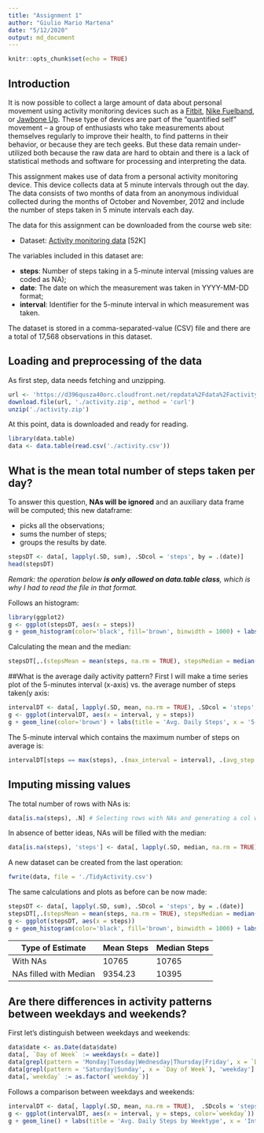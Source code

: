 ```yaml
---
title: "Assignment 1"
author: "Giulio Mario Martena"
date: "5/12/2020"
output: md_document
---
```


```r
knitr::opts_chunk$set(echo = TRUE)
```

## Introduction

It is now possible to collect a large amount of data about personal movement using activity monitoring devices such as a [Fitbit](https://www.fitbit.com/it/home), [Nike Fuelband](http://www.nike.com/us/en_us/c/nikeplus-fuelband), or [Jawbone Up](https://jawbone.com/up). These type of devices are part of the “quantified self” movement – a group of enthusiasts who take measurements about themselves regularly to improve their health, to find patterns in their behavior, or because they are tech geeks. But these data remain under-utilized both because the raw data are hard to obtain and there is a lack of statistical methods and software for processing and interpreting the data.

This assignment makes use of data from a personal activity monitoring device. This device collects data at 5 minute intervals through out the day. The data consists of two months of data from an anonymous individual collected during the months of October and November, 2012 and include the number of steps taken in 5 minute intervals each day.  

The data for this assignment can be downloaded from the course web site: 

* Dataset: [Activity monitoring data](https://d396qusza40orc.cloudfront.net/repdata%2Fdata%2Factivity.zip) [52K]

The variables included in this dataset are:

* **steps**: Number of steps taking in a 5-minute interval (missing values are coded as NA);
* **date**: The date on which the measurement was taken in YYYY-MM-DD format;
* **interval**: Identifier for the 5-minute interval in which measurement was taken.

The dataset is stored in a comma-separated-value (CSV) file and there are a total of 17,568 observations in this dataset.

## Loading and preprocessing of the data
As first step, data needs fetching and unzipping.
```r
url <- 'https://d396qusza40orc.cloudfront.net/repdata%2Fdata%2Factivity.zip'
download.file(url, './activity.zip', method = 'curl')
unzip('./activity.zip')
```

At this point, data is downloaded and ready for reading.

```r
library(data.table)
data <- data.table(read.csv('./activity.csv'))
```

## What is the mean total number of steps taken per day?
To answer this question, **NAs will be ignored** and an auxiliary data frame will be computed; this new dataframe:

* picks all the observations;
* sums the number of steps;
* groups the results by date.


```r
stepsDT <- data[, lapply(.SD, sum), .SDcol = 'steps', by = .(date)]
head(stepsDT)
```

*Remark: the operation below **is only allowed on data.table class**, which is why I had to read the file in that format. *

Follows an histogram:
```r
library(ggplot2)
g <- ggplot(stepsDT, aes(x = steps))
g + geom_histogram(color='black', fill='brown', binwidth = 1000) + labs(x='Steps',y='Count',title='Steps per day') + theme_minimal()
```

Calculating the mean and the median:
```r
stepsDT[,.(stepsMean = mean(steps, na.rm = TRUE), stepsMedian = median(steps, na.rm = TRUE))]
```

##What is the average daily activity pattern?
First I will make a time series plot of the 5-minutes interval (x-axis) vs. the average number of steps taken(y axis:

```r
intervalDT <- data[, lapply(.SD, mean, na.rm = TRUE), .SDcol = 'steps', by = .(interval)]
g <- ggplot(intervalDT, aes(x = interval, y = steps))
g + geom_line(color='brown') + labs(title = 'Avg. Daily Steps', x = '5-min Interval', y = 'Avg') + theme_minimal()
```

The 5-minute interval which contains the maximum number of steps on average is:

```r
intervalDT[steps == max(steps), .(max_interval = interval), .(avg_step = steps)]
```

## Imputing missing values

The total number of rows with NAs is:

```r
data[is.na(steps), .N] # Selecting rows with NAs and generating a col with the counting
```

In absence of better ideas, NAs will be filled with the median:

```r
data[is.na(steps), 'steps'] <- data[, lapply(.SD, median, na.rm = TRUE), .SDcols = 'steps']
```

A new dataset can be created from the last operation:
```r
fwrite(data, file = './TidyActivity.csv')
```

The same calculations and plots as before can be now made:
```r
stepsDT <- data[, lapply(.SD, sum), .SDcol = 'steps', by = .(date)]
stepsDT[,.(stepsMean = mean(steps, na.rm = TRUE), stepsMedian = median(steps, na.rm = TRUE))]
g <- ggplot(stepsDT, aes(x = steps))
g + geom_histogram(color='black', fill='brown', binwidth = 1000) + labs(x='Steps',y='Count',title='Steps per day') + theme_minimal()
```

Type of Estimate | Mean Steps | Median Steps
--- | --- | ---
With NAs | 10765 | 10765
NAs filled with Median | 9354.23 | 10395

## Are there differences in activity patterns between weekdays and weekends?

First let's distinguish between weekdays and weekends:

```r
data$date <- as.Date(data$date)
data[, `Day of Week` := weekdays(x = date)]
data[grepl(pattern = 'Monday|Tuesday|Wednesday|Thursday|Friday', x = `Day of Week`), 'weekday'] <- 'weekday'
data[grepl(pattern = 'Saturday|Sunday', x = `Day of Week`), 'weekday'] <- 'weekend'
data[,`weekday` := as.factor(`weekday`)]
```

Follows a comparison between weekdays and weekends:

```r
intervalDT <- data[, lapply(.SD, mean, na.rm = TRUE),  .SDcols = 'steps', by = .(interval, `weekday`)]
g <- ggplot(intervalDT, aes(x = interval, y = steps, color=`weekday`))
g + geom_line() + labs(title = 'Avg. Daily Steps by Weektype', x = 'Interval', y = 'Steps') + facet_wrap(.~`weekday`, ncol = 1, nrow = 2) + theme_minimal()
```


